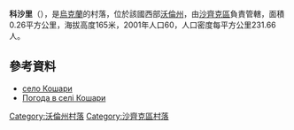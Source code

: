 {{coord|51|29|49|N|23|40|24|E|scale:30000|display=title}}

'''科沙里'''（{{lang-uk|Кошари}}），是[[烏克蘭|烏克蘭]]的村落，位於該國西部[[沃倫州|沃倫州]]，由[[沙齊克區|沙齊克區]]負責管轄，面積0.26平方公里，海拔高度165米，2001年人口60，人口密度每平方公里231.66人。

==參考資料==
*[http://gska2.rada.gov.ua/pls/z7502/A005?rdat1=10.04.2009&rf7571=5039 село Кошари]{{dead link|date=2018年4月 |bot=InternetArchiveBot |fix-attempted=yes }}
* [http://weather.in.ua/ua/volynskaja/11870 Погода в селі Кошари] {{Wayback|url=http://weather.in.ua/ua/volynskaja/11870 |date=20160305083920 }}

[[Category:沃倫州村落|Category:沃倫州村落]]
[[Category:沙齊克區村落|Category:沙齊克區村落]]


{{Volyn-geo-stub}}